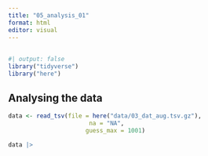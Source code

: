 ```yaml
---
title: "05_analysis_01"
format: html
editor: visual
---
```


## 
```r
#| output: false
library("tidyverse")
library("here")
```

## Analysing the data

```r
data <- read_tsv(file = here("data/03_dat_aug.tsv.gz"), 
                       na = "NA", 
                      guess_max = 1001)
```


```r
data |> 
```

